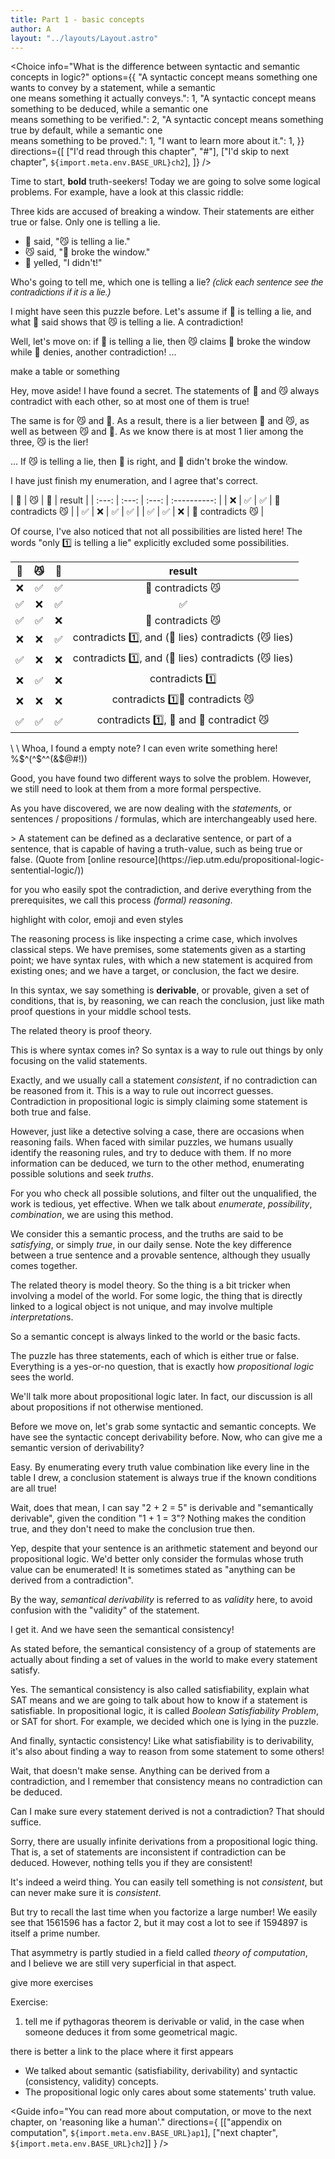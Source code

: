 ```yaml
---
title: Part 1 - basic concepts
author: A
layout: "../layouts/Layout.astro"
---
```



<Choice
  info="What is the difference between syntactic and semantic concepts in logic?"
  options={{
    "A syntactic concept means something one wants to convey by a statement, while a semantic \
one means something it actually conveys.": 1,
    "A syntactic concept means something to be deduced, while a semantic one \
means something to be verified.": 2,
    "A syntactic concept means something true by default, while a semantic one \
means something to be proved.": 1,
    "I want to learn more about it.": 1,
  }}
  directions={[
    ["I'd read through this chapter", "#"],
    ["I'd skip to next chapter", `${import.meta.env.BASE_URL}ch2`],
  ]}
/>

<Teacher>

Time to start, **bold** truth-seekers! Today we are going to solve some logical problems.
For example, have a look at this classic riddle:

Three kids are accused of breaking a window. Their statements are either true or false. Only one is telling a lie.

- 🐶 said, <span id="stmt1" data="     contradicts 😼!" onClick="
var stmt1 = document.getElementById('stmt1');
var stmt2 = document.getElementById('stmt2');
var stmt3 = document.getElementById('stmt3');
function click() {
  stmt1.classList.remove('red-borders');
  stmt2.classList.add('red-borders');
  stmt3.classList.add('red-borders');
};
click()">"😼 is telling a lie."</span>
- 😼 said, <span id="stmt2" data="contradicts!" onClick="
var stmt1 = document.getElementById('stmt1');
var stmt2 = document.getElementById('stmt2');
var stmt3 = document.getElementById('stmt3');
function click() {
  stmt1.classList.remove('red-borders');
  stmt2.classList.remove('red-borders');
  stmt3.classList.remove('red-borders');
};
click()">"🐰 broke the window."</span>
- 🐰 yelled, <span id="stmt3" data="     contradicts 😼!" onClick="
var stmt1 = document.getElementById('stmt1');
var stmt2 = document.getElementById('stmt2');
var stmt3 = document.getElementById('stmt3');
function click() {
  stmt1.classList.add('red-borders');
  stmt2.classList.add('red-borders');
  stmt3.classList.remove('red-borders');
};
click()">"I didn't!"</span>

<style>.red-borders \{ border: 1px solid red; \}
.red-borders[data]::after \{ content: attr(data); color: purple; font-size: small; \}</style>

Who's going to tell me, which one is telling a lie?
<i style="font-family: Arial, Helvetica, sans-serif;">(click
each sentence see the contradictions if it is a lie.)</i>

</Teacher>

<Student name="A">

I might have seen this puzzle before. Let's assume if 🐰 is telling a lie,
and what 🐶 said shows that 😼 is telling a lie. A contradiction!

Well, let's move on: if 🐶 is telling a lie, then 😼 claims 🐰 broke the window while
🐰 denies, another contradiction! ...

<TodoModal>
make a table or something
</TodoModal>

</Student>

<Student name="B">

Hey, move aside! I have found a secret. The statements of 🐶 and 😼
always contradict with each other, so at most one of them is true!

The same is for 😼 and 🐰. As a result, there is a lier between 🐶
and 😼, as well as between 😼 and 🐰. As we know there is at most
1 lier among the three, 😼 is the lier!

</Student>

<Student name="A">

... If 😼 is telling a lie, then 🐶 is right, and 🐰 didn't broke the window.

I have just finish my enumeration, and I agree that's correct.

<span class="plain">
| 🐶 	| 😼 	| 🐰 	| result           	|
| :---:	| :---:	| :---:	| :----------: 	|
| ❌ 	| ✅ 	| ✅ 	| 🐰 contradicts 😼	|
| ✅ 	| ❌ 	| ✅ 	| ✅                	|
| ✅ 	| ✅ 	| ❌ 	| 🐶 contradicts 😼	|
</span>
<span class="formal">

Of course, I've also noticed that not all possibilities are listed here!
The words "only 1️⃣ is telling a lie" explicitly excluded some possibilities.


| 🐶 	| 😼 	| 🐰 	| result           	|
| :---:	| :---:	| :---:	| :----------: 	|
| ❌ 	| ✅ 	| ✅ 	| 🐰 contradicts 😼	|
| ✅ 	| ❌ 	| ✅ 	| ✅                	|
| ✅ 	| ✅ 	| ❌ 	| 🐶 contradicts 😼	|
| ❌ 	| ❌ 	| ✅ 	| contradicts 1️⃣, and (🐶 lies) contradicts (😼 lies)	|
| ✅ 	| ❌ 	| ❌ 	| contradicts 1️⃣, and (🐰 lies) contradicts (😼 lies)	|
| ❌ 	| ✅ 	| ❌ 	| contradicts 1️⃣	|
| ❌ 	| ❌ 	| ❌ 	| contradicts 1️⃣🐰 contradicts 😼	|
| ✅ 	| ✅ 	| ✅ 	| contradicts 1️⃣, 🐰 and 🐶 contradict 😼 |

</span>
</Student>


<Highlighter target="my_note" title="Temporarily unresponsive"
description="Well, you caught me again! This thing is really editable,
but it's just that. I have not yet figured out what to do with it,
and it can not persist, or deliver something to a server and give you
a feedback from some chatty AI, blah blah.
If you have an idea or dark magic for this, feedback is welcome!">
<Student name="you">
<span class="my_note">
\ \ Whoa, I found a empty note? I can even write something here!  %$^(^$^^(&$@#!))
</span>
</Student>
</Highlighter>

<Teacher>

Good, you have found two different ways to solve the problem.
However, we still need to look at them from a more formal perspective.

As you have discovered, we are now dealing with the *statement*s, or
sentences / propositions / formulas, which are interchangeably used here.

<span class="formal">
> A statement can be defined as a declarative sentence, or part of a sentence,
that is capable of having a truth-value, such as being true or false. (Quote
from [online resource](https://iep.utm.edu/propositional-logic-sentential-logic/))
</span>

for you who easily spot the contradiction, and derive everything from the prerequisites,
we call this process *(formal) reasoning*.

<TodoModal>
highlight with color, emoji and even styles
</TodoModal>

The reasoning process is like inspecting a crime case, which involves classical steps.
We have premises, some statements given as a starting point; we have syntax rules,
with which a new statement is acquired from existing ones; and we have a
target, or conclusion, the fact we desire.

In this syntax, we say something is **derivable**, or provable, given a set of conditions,
that is, by reasoning, we can reach the conclusion, just like math proof questions
in your middle school tests.

<span class="formal">

The related theory is proof theory.

</span>

</Teacher>

<Student name="B">

This is where syntax comes in? So syntax is a way to rule out
things by only focusing on the valid statements.

</Student>

<Teacher>

Exactly, and we usually call a statement *consistent*, if no contradiction
can be reasoned from it. This is a way to rule out incorrect guesses.<span class="formal">
Contradiction in propositional logic is simply claiming some statement is both
true and false.</span>

However, just like a detective solving a case, there are occasions when reasoning
fails. When faced with similar puzzles, we humans usually identify the reasoning rules,
and try to deduce with them. If no more information can be deduced, we turn to the
other method, enumerating possible solutions and seek *truths*.

For you who check all possible solutions, and filter out the unqualified,
the work is tedious, yet effective. When we talk about *enumerate*,
*possibility*, *combination*, we are using this method.

We consider this a semantic process, and the truths are said to be *satisfying*,
or simply *true*, in our daily sense. Note the key difference between a
true sentence and a provable sentence, although they usually comes together.

<span class="formal">

The related theory is model theory. So the thing is a bit tricker when involving a 
model of the world. For some logic, the thing that is directly linked to
a logical object is not unique, and may involve multiple *interpretation*s.

</span>

</Teacher>

<Student name="A">

So a semantic concept is always linked to the world or the basic facts.

</Student>

<Teacher>

The puzzle has three statements, each of which is either true or false.
Everything is a yes-or-no question, that is exactly how *propositional logic* sees the world.

We'll talk more about propositional logic later. In fact, our discussion is all about
propositions if not otherwise mentioned.

Before we move on, let's grab some syntactic and semantic concepts. We have
see the syntactic concept derivability before.
Now, who can give me a semantic version of derivability?

</Teacher>

<Student name="A">

Easy. By enumerating every truth value combination like every line in
the table I drew, a conclusion statement is always true
if the known conditions are all true!

Wait, does that mean, I can say "2 + 2 = 5" is derivable and "semantically derivable",
given the condition "1 + 1 = 3"? Nothing makes the
condition true, and they don't need to make the conclusion true then.

</Student>

<Teacher>

Yep, despite that your sentence is an arithmetic statement and beyond our propositional logic.
We'd better only consider the formulas whose truth value can be enumerated!
It is sometimes stated as "anything can be derived from a contradiction".

By the way, *semantical derivability* is referred to as *validity* here,
to avoid confusion with the "validity" of the statement.

</Teacher>

<Student name="A">

I get it. And we have seen the semantical consistency!

As stated before, the semantical consistency of a group of statements are
actually about finding a set of values in the world to make every statement
satisfy.

</Student>

<Teacher>

Yes. The semantical consistency is also called satisfiability,
<TodoModal>
explain what SAT means
</TodoModal>
and we are going to talk about how to know if a statement is satisfiable.
In propositional logic, it is called *Boolean Satisfiability Problem*, or
SAT for short. For example, we decided which one is lying in the puzzle.

</Teacher>

<Student name="B">

And finally, syntactic consistency! Like what satisfiability is to derivability,
it's also about finding a way to reason from some statement to some others!

Wait, that doesn't make sense. Anything can be derived from a contradiction,
and I remember that consistency means no contradiction can be deduced.

Can I make sure every statement derived is not a contradiction? That should suffice.

</Student>

<Teacher>

Sorry, there are usually infinite derivations from a propositional logic thing.
That is, a set of statements are inconsistent if contradiction can be deduced.
However, nothing tells you if they are consistent!

It's indeed a weird thing. You can easily tell something is not *consistent*,
but can never make sure it is *consistent*.

But try to recall the last time when you factorize a large number!
We easily see that 1561596 has a factor 2, but it may cost a lot to see if
1594897 is itself a prime number.

That asymmetry is partly studied in a field called *theory of computation*,
and I believe we are still very superficial in that aspect.

<TodoModal>
give more exercises
</TodoModal>

Exercise:

1. tell me if pythagoras theorem is derivable or valid, in the case when
someone deduces it from some geometrical magic.


</Teacher>

<Summary
title="Summary of part 1"
description="what you need to know after reading ..."
>

<TodoModal>
there is better a link to the place where it first appears
</TodoModal>

- We talked about semantic (satisfiability, derivability) and syntactic (consistency, validity) concepts.
- The propositional logic only cares about some statements' truth value.

</Summary>

<Guide
info="You can read more about computation, or move to the next chapter, on 'reasoning like a human'."
directions={ [["appendix on computation", `${import.meta.env.BASE_URL}ap1`],
["next chapter", `${import.meta.env.BASE_URL}ch2`]] }
/>
